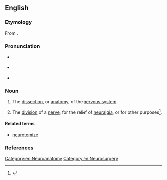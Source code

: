 ==English==

===Etymology===
From {{affix|en|neuro-|-tomy}}.

===Pronunciation===
* {{a|UK}} {{IPA|en|/njʊəˈɹɒtəmi/}}
* {{a|US}} {{IPA|en|/nʊəˈɹɑtəmi/|/nəˈɹɑtəmi/|/njʊəˈɹɑtəmi/}}
* {{audio|en|en-us-neurotomy.ogg|Audio (US)}}

===Noun===
{{en-noun}}

# {{lb|en|neuroscience}} The [[dissection]], or [[anatomy]], of the [[nervous system]].
# {{lb|en|neurology}} The [[division]] of a [[nerve]], for the relief of [[neuralgia]], or for other purposes<ref>{{RQ:Dunglison ML}}</ref>.


====Related terms====
* [[neurotomize]]

===References===
<references/>
[[Category:en:Neuroanatomy]]
[[Category:en:Neurosurgery]]
